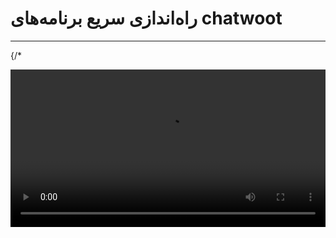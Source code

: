 

<Layout>
<Head>
<title>مستندات راه‌اندازی سریع برنامه‌های chatwoot - لیارا</title>
<meta property="og:title" content="مستندات خدمات رایانش ابری لیارا" />
<meta property="og:description" content="مستندات مربوط به نحوه راه‌اندازی سریع برنامه chatwoot در لیارا"  />
</Head>

# راه‌اندازی سریع برنامه‌های chatwoot
<hr className="mb-2" />

{/* <div className="h-2" />
<video
src="https://media.liara.ir/docs/chatwoot.mp4"
controls="controls"
className="block w-full"
width="100%"
/>
<br /> */}

<a href="https://www.chatwoot.com/" className="text-[#2196f3] ">chatwoot</a> یک پلتفرم متن‌باز برای مدیریت ارتباط با مشتری (CRM) است که به کسب‌وکارها امکان می‌دهد مکالمات را از کانال‌های مختلف مانند ایمیل، واتساپ، تلگرام، اینستاگرام و چت زنده در یک داشبورد یکپارچه مدیریت کنند. این پلتفرم قابلیت‌هایی مانند پاسخ‌های خودکار، تگ‌گذاری مکالمات، تخصیص تیکت به تیم‌های مختلف و ادغام با ابزارهای دیگر را ارائه می‌دهد.

برخلاف ابزارهای مشابه مانند Zendesk یا Intercom، چت‌ووت به دلیل متن‌باز بودن، انعطاف‌پذیری بالایی دارد و می‌توان آن را روی سرورهای شخصی یا ابری میزبانی کرد. این ویژگی باعث می‌شود برای کسب‌وکارهایی که به حفظ حریم خصوصی و کنترل بیشتر بر داده‌های مشتریان اهمیت می‌دهند، گزینه‌ای ایده‌آل باشد.

<div className="h-4" />

برای راه‌اندازی برنامه با استفاده از ابزار <Link className="text-[#2196f3] " href="/references/console/about">Liara Console</Link> کافیست تا مراحل زیر را طی کنید:

<Step  steps={[
{
step: "۱",
content: (
<>
<h3>ورود به حساب کاربری</h3>   
<p>وارد <Link className="text-[#2196f3] " href="https://console.liara.ir">کنسول لیارا</Link> شوید و با وارد کردن ایمیل یا شماره همراه ثبت شده، به اکانت خود در لیارا، لاگین کنید.</p>
</>
)
},
{
  step: "۲",
  content: (
  <>
    <h3>انتخاب حساب</h3>
    <p>حساب شخصی یا تیم مدنظرتان برای راه‌اندازی برنامه آماده را انتخاب کنید.</p>
    
    <div className="h-4" />
    <Alert variant="success">
      <p>
        همچنین بخوانید: <a href="/references/team/about/" className="text-[#2196f3]">مدیریت تیم‌ها در لیارا</a>
      </p>
    </Alert>
  </>

  )
  },
{
step: "۳",
content: (
<>
<h3>راه‌اندازی برنامه</h3>
<p>
    بر روی منوی <b>برنامه‌های آماده</b> و سپس بر روی برنامه <b>chatwoot</b>، کلیک کنید. 
    در ادامه، می‌توانید از گزینه <b>نصب سریع</b> یا گزینه <b>نصب پیشرفته</b> برای استقرار و نصب برنامه‌تان استفاده کنید:
</p>
<Tabs 
    tabs={["نصب سریع", "نصب پیشرفته"]} 
    content={[
    <>
      <p>
      در صورتی که از قابلیت <b>نصب سریع</b> استفاده کنید؛ لیارا از شما می‌خواهد که یک 
      ‌نام برای برنامه خود، انتخاب کنید؛ که شما می‌توانید در صورت تمایل و پس از وارد کردن نام موردنظرتان برای برنامه، بر روی گزینه <b>نصب و راه‌اندازی</b> کلیک کنید تا برنامه‌‌تان ساخته و نصب شود. 
      </p>

      <div className="h-4" />
      <img src="https://media.liara.ir/docs/one-click-app-quick-setup.gif" alt="create one click app using quick setup feature" />
      <div className="h-4" />

      <p>
        با انجام کار فوق، لیارا برای برنامه(برنامه‌ها)ی شما،   
        شناسه منحصربه‌فرد و یک <a href="/paas/details/private-network" className="text-[#2196f3]">شبکه خصوصی</a> جدید با <a href="/paas/details/plans/hardware-plans" className="text-[#2196f3]">پلن سخت‌افزاری</a> و <a href="/paas/details/plans/software-plans" className="text-[#2196f3]">بسته امکانات </a> پیش‌فرض، ایجاد می‌کند و پس از موفقیت آمیز بودن نصب برنامه، شما می‌توانید وضعیت برنامه‌تان 
        را در بخش <a href="/paas/details/events" className="text-[#2196f3]">رویدادها</a> و <a href="/paas/details/observations/software" className="text-[#2196f3]">لاگ‌ها</a> بررسی کنید.
      </p>   
    </>,
    <>
      <p>
        در صورتی که بر روی گزینه <b>نصب پیشرفته</b> کلیک کنید به یک صفحه جدید هدایت می‌شوید که 
        در این صفحه می‌توانید برای برنامه (برنامه‌ها) و دیتابیس (دیتابیس‌ها)ی مدنظرتان شناسه  
        و <a href="/paas/details/plans/hardware-plans" className="text-[#2196f3]">پلن سخت‌‌افزاری</a> انتخاب کنید. 
        در نظر داشته باشید که <a href="/paas/details/plans/software-plans" className="text-[#2196f3]">بسته امکانات</a> برنامه‌تان، متناسب 
        با نیازهای برنامه‌تان است که به صورت پیش‌فرض انتخاب می‌شود.
      </p>
      <div className="h-4" />
      <p>
        در این صفحه، شما می‌توانید <a href="/paas/details/private-network" className="text-[#2196f3]">شبکه خصوصی</a> مدنظرتان را انتخاب کنید 
        تا برنامه‌تان در شبکه خصوصی انتخاب‌شده، نصب شود. در صورتی که شبکه خصوصی برای برنامه انتخاب نشود، 
        لیارا به صورت خودکار، یک شبکه خصوصی برای برنامه‌تان ایجاد می‌کند.
      </p>
      <div className="h-4" />
      <p>
        همچنین، شما می‌توانید با کلیک بر روی گزینه <b>ویرایش Liara Compose</b>، <Important>Liara Compose</Important> برنامه را بنا به نیاز خود، شخصی‌سازی کنید. 
        در این فایل، شما می‌توانید تگ داکرایمیج، آیدی، پلن سخت‌افزاری، بسته امکانات، متغیرهای محیطی و ... برنامه‌تان 
        را تغییر داده یا سازمان‌دهی کنید.
      </p>
      <div className="h-4" />
      <Alert variant="success">
        <p>
          همچنین بخوانید: <a href="/one-click-apps/liara-compose/about/" className="text-[#2196f3]">فایل <Important>Liara Compose</Important> چیست؟</a>
        </p>
      </Alert>
      <Alert variant="info">
        <p>
          محتوای کامل <Important>Liara Compose</Important> برنامه در <a href="https://github.com/liara-cloud/compose-templates/blob/master/chatwoot/liara-compose.yaml" className="text-[#2196f3]">اینجا</a>، قرار گرفته است.
        </p>
      </Alert>
    </>
    ]} 
  />

</>
)
},

]}/>

<div className='h-4' />


  <p>  
    پس از ساخت برنامه chatwoot، باید در کنسول، وارد برنامه sidekiq شوید و در <a href="/paas/details/console-shell/" className="text-[#2196f3]">بخش خط فرمان</a> برنامه، به خط فرمان متصل شوید و دستور زیر را اجرا کنید تا migrationها بر روی دیتابیس، اعمال شوند (این دستور، معمولاً چند دقیقه طول می‌کشد):
  </p>

<div className="h-4" />
<div dir='ltr'>
    <Highlight className="json">
      {`bundle exec rails db:chatwoot_prepare`}
    </Highlight>
</div>
<div className="h-2" />

<p>
  پس از اجرای موفق دستور فوق، حالا کافیست تا وارد برنامه اصلی chatwoot شوید و از آن استفاده کنید.
</p>

<div className="h-2" />
<Alert variant="info">
        <p>
          در نظر داشته باشید که دیتابیس مورد استفاده برای این برنامه، دیتابیس PostgreSQL مبتنی بر pgvector است 
          و با دیتابیس PostgreSQL ارائه شده توسط لیارا تفاوت دارد. بنابراین باید سیستمی برای تهیه فایل پشتیبان 
          از دیتابیس خودتان اتخاذ کرده باشید.
        </p>
</Alert>

<Section id="see-also" title="همچنین بخوانید:" />

<div className='h-2' />
<div className="grid md:grid-cols-1 gap-4">
            {[
      {
        title: "تغییر نسخه‌ی برنامه مستقر شده",
        link: "/one-click-apps/chatwoot/how-tos/choose-version"
      },
  ].map(item =>
    <Link href={item.link}>
    <Card className="flex cursor-pointer w-full items-center justify-between">
        <div className="flex items-center gap-3">
        <h4>
            {item.title}
        </h4>
        </div>
        <GoArrowLeft className="ml-1" />
    </Card>
    </Link>
            )}
</div>


</Layout>
